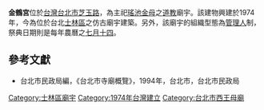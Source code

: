 '''金鶴宮'''位於[[台灣|台灣]][[台北市|台北市]][[芝玉路|芝玉路]]，為主祀[[瑤池金母|瑤池金母]]之[[道教|道教]]廟宇。該建物興建於1974年，今為位於台北[[士林區|士林區]]之仿古廟宇建築。另外，該廟宇的組織型態為[[管理人|管理人]]制，祭典日期則是每年農曆之[[七月十四|七月十四]]。

==參考文獻==
*台北市民政局編，《台北市寺廟概覽》，1994年，台北市，台北市民政局

[[Category:士林區廟宇|Category:士林區廟宇]]
[[Category:1974年台灣建立|Category:1974年台灣建立]]
[[Category:台北市西王母廟|Category:台北市西王母廟]]